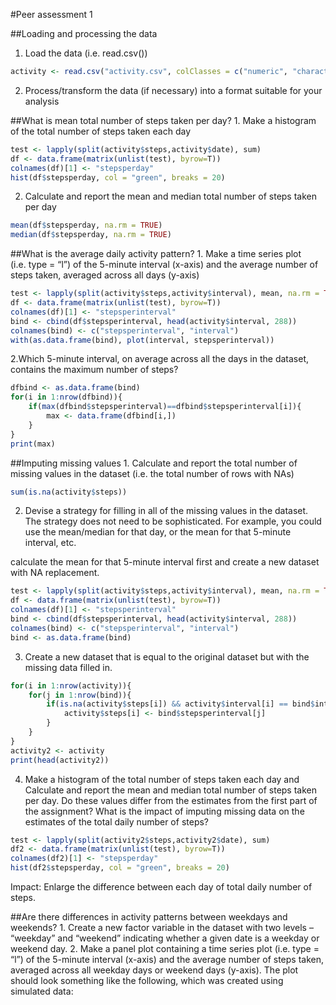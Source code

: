 #Peer assessment 1


##Loading and processing the data

1. Load the data (i.e. read.csv())
```r
activity <- read.csv("activity.csv", colClasses = c("numeric", "character", "numeric"))
```
2. Process/transform the data (if necessary) into a format suitable for your analysis


##What is mean total number of steps taken per day?
1. Make a histogram of the total number of steps taken each day
```r
test <- lapply(split(activity$steps,activity$date), sum) 
df <- data.frame(matrix(unlist(test), byrow=T))
colnames(df)[1] <- "stepsperday"
hist(df$stepsperday, col = "green", breaks = 20)
```

2. Calculate and report the mean and median total number of steps taken per day
```r
mean(df$stepsperday, na.rm = TRUE)
median(df$stepsperday, na.rm = TRUE)
```

##What is the average daily activity pattern?
1. Make a time series plot (i.e. type = "l") of the 5-minute interval (x-axis) and the average number of steps taken, averaged across all days (y-axis)
```r
test <- lapply(split(activity$steps,activity$interval), mean, na.rm = TRUE)
df <- data.frame(matrix(unlist(test), byrow=T))
colnames(df)[1] <- "stepsperinterval"
bind <- cbind(df$stepsperinterval, head(activity$interval, 288))
colnames(bind) <- c("stepsperinterval", "interval")
with(as.data.frame(bind), plot(interval, stepsperinterval))
```

2.Which 5-minute interval, on average across all the days in the dataset, contains the maximum number of steps?
```r
dfbind <- as.data.frame(bind)
for(i in 1:nrow(dfbind)){
    if(max(dfbind$stepsperinterval)==dfbind$stepsperinterval[i]){
        max <- data.frame(dfbind[i,])
    }
}
print(max)
```

##Imputing missing values
1. Calculate and report the total number of missing values in the dataset (i.e. the total number of rows with NAs)
```r
sum(is.na(activity$steps))
```

2. Devise a strategy for filling in all of the missing values in the dataset. The strategy does not need to be sophisticated. For example, you could use the mean/median for that day, or the mean for that 5-minute interval, etc.

calculate the mean for that 5-minute interval first and create a new dataset with NA replacement. 
```r
test <- lapply(split(activity$steps,activity$interval), mean, na.rm = TRUE)
df <- data.frame(matrix(unlist(test), byrow=T))
colnames(df)[1] <- "stepsperinterval"
bind <- cbind(df$stepsperinterval, head(activity$interval, 288))
colnames(bind) <- c("stepsperinterval", "interval")
bind <- as.data.frame(bind)
```

3. Create a new dataset that is equal to the original dataset but with the missing data filled in.
```r
for(i in 1:nrow(activity)){
    for(j in 1:nrow(bind)){
        if(is.na(activity$steps[i]) && activity$interval[i] == bind$interval[j]){
            activity$steps[i] <- bind$stepsperinterval[j]
        }
    }
}
activity2 <- activity
print(head(activity2))
```

4. Make a histogram of the total number of steps taken each day and Calculate and report the mean and median total number of steps taken per day. Do these values differ from the estimates from the first part of the assignment? What is the impact of imputing missing data on the estimates of the total daily number of steps?
```r
test <- lapply(split(activity2$steps,activity2$date), sum) 
df2 <- data.frame(matrix(unlist(test), byrow=T))
colnames(df2)[1] <- "stepsperday"
hist(df2$stepsperday, col = "green", breaks = 20)
```
Impact: Enlarge the difference between each day of total daily number of steps.

##Are there differences in activity patterns between weekdays and weekends?
1. Create a new factor variable in the dataset with two levels -- "weekday" and "weekend" indicating whether a given date is a weekday or weekend day.
2. Make a panel plot containing a time series plot (i.e. type = "l") of the 5-minute interval (x-axis) and the average number of steps taken, averaged across all weekday days or weekend days (y-axis). The plot should look something like the following, which was created using simulated data:
